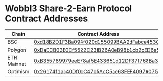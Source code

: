 # Wobbl3 Share-2-Earn Protocol Contract Addresses

| Chain | Contract Address |
| --- | --- |
| BSC | [0xd18B2D1F3Ba094f020d155099BAA2dFabce453CF](https://bscscan.com/address/0xd18B2D1F3Ba094f020d155099BAA2dFabce453CF) |
| Polygon | [0xDaDCB03E0Cf5522C23fB26A0eB98b1cb2cED6a56](https://polygonscan.com/address/0xDaDCB03E0Cf5522C23fB26A0eB98b1cb2cED6a56) |
| ETH Mainnet | [0xB355789979eeE78af5E433651d12DF37f768Ba3d](https://etherscan.io/address/0xB355789979eeE78af5E433651d12DF37f768Ba3d) |
| Optimism | [0x26174f1ac40Df0cC47b5AcC5ae63FEF409760752](https://optimistic.etherscan.io/address/0x26174f1ac40Df0cC47b5AcC5ae63FEF409760752) |